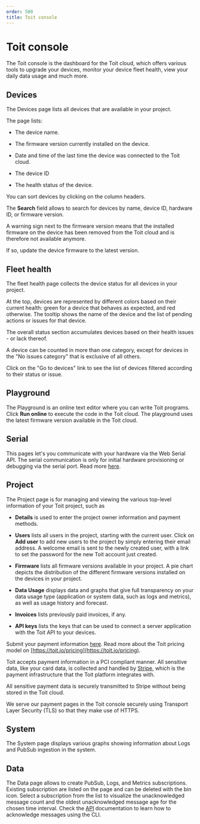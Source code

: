 ```yaml
---
order: 500
title: Toit console
---
```


# Toit console

The Toit console is the dashboard for the Toit cloud, which offers various tools to upgrade your devices, monitor your device fleet health, view your daily data usage and much more.

## Devices

The Devices page lists all devices that are available in your project.

The page lists:

- The device name.

- The firmware version currently installed on the device.

- Date and time of the last time the device was connected to the Toit cloud.

- The device ID

- The health status of the device.

You can sort devices by clicking on the column headers.

The **Search** field allows to search for devices by name, device ID, hardware ID, or firmware version.

<Note>

A warning sign next to the firmware version means that the installed firmware on the device has been removed from the Toit cloud and is therefore not available anymore.

If so, update the device firmware to the latest version.

</Note>

## Fleet health

The fleet health page collects the device status for all devices in your project.

At the top, devices are represented by different colors based on their current health: green for a device that behaves as expected, and red otherwise.
The tooltip shows the name of the device and the list of pending actions or issues for that device.

The overall status section accumulates devices based on their health issues - or lack thereof.

<Note>

A device can be counted in more than one category, except for devices in the
"No issues category" that is exclusive of all others.

</Note>

Click on the "Go to devices" link to see the list of devices filtered according to their status or issue.

## Playground

The Playground is an online text editor where you can write Toit programs. Click **Run online** to execute the code in the Toit cloud.
The playground uses the latest firmware version available in the Toit cloud.

## Serial

This pages let's you communicate with your hardware via the Web Serial API. The serial communication is only for initial hardware provisioning or
debugging via the serial port. Read more [here](./webserial).

## Project

The Project page is for managing and viewing the various top-level information of your Toit project, such as

- **Details** is used to enter the project owner information and payment methods.

- **Users** lists all users in the project, starting with the current user. Click on **Add user** to add new users to the project by simply entering their email address. A welcome email is sent to the newly created user, with a link to set the password for the new Toit account just created.

- **Firmware** lists all firmware versions available in your project. A pie chart depicts the distribution of the different firmware versions installed on the devices in your project.

- **Data Usage** displays data and graphs that give full transparency on your data usage type (application or system data, such as logs and metrics), as well as usage history and forecast.

- **Invoices** lists previously paid invoices, if any.

- **API keys** lists the keys that can be used to connect a server application with the Toit API to your devices.

<Note title="Payment and PCI compliance">

Submit your payment information [here](https://console.toit.io/project/details). Read more about the Toit pricing model on [https://toit.io/pricing](https://toit.io/pricing).

Toit accepts payment information in a PCI compliant manner. All sensitive data, like your card data, is collected and handled by [Stripe](https://stripe.com/), which is the payment infrastructure that the Toit platform integrates with.

All sensitive payment data is securely transmitted to Stripe without being stored in the Toit cloud.

We serve our payment pages in the Toit console securely using Transport Layer Security (TLS) so that they make use of HTTPS.

</Note>

## System

The System page displays various graphs showing information about Logs and PubSub ingestion in the system.

## Data

The Data page allows to create PubSub, Logs, and Metrics subscriptions. Existing subscription are listed on the page and can be deleted with the bin icon.
Select a subscription from the list to visualize the unacknowledged message count and the oldest unacknowledged message age for the chosen time interval.
Check the [API](../../../apis/api) documentation to learn how to acknowledge messages using the CLI.
